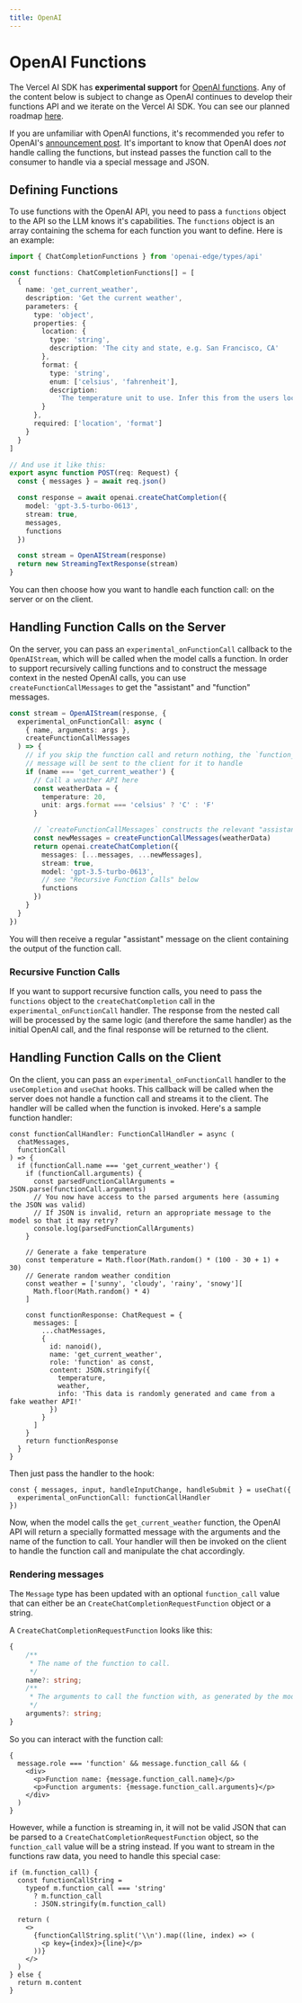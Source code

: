 ```yaml
---
title: OpenAI
---
```



# OpenAI Functions

The Vercel AI SDK has **experimental support** for [OpenAI functions](https://openai.com/blog/function-calling-and-other-api-updates).
Any of the content below is subject to change as OpenAI continues to develop their functions API and we iterate on the Vercel AI SDK. You can see our planned roadmap [here](https://twitter.com/jaredpalmer/status/1673350963191508993).

If you are unfamiliar with OpenAI functions, it's recommended you refer to OpenAI's [announcement post](https://openai.com/blog/function-calling-and-other-api-updates).
It's important to know that OpenAI does _not_ handle calling the functions, but instead passes the function call to the consumer to handle via a special message and JSON.

## Defining Functions

To use functions with the OpenAI API, you need to pass a `functions` object to the API so the LLM knows it's capabilities.
The `functions` object is an array containing the schema for each function you want to define.
Here is an example:

```ts {3, 34}
import { ChatCompletionFunctions } from 'openai-edge/types/api'

const functions: ChatCompletionFunctions[] = [
  {
    name: 'get_current_weather',
    description: 'Get the current weather',
    parameters: {
      type: 'object',
      properties: {
        location: {
          type: 'string',
          description: 'The city and state, e.g. San Francisco, CA'
        },
        format: {
          type: 'string',
          enum: ['celsius', 'fahrenheit'],
          description:
            'The temperature unit to use. Infer this from the users location.'
        }
      },
      required: ['location', 'format']
    }
  }
]

// And use it like this:
export async function POST(req: Request) {
  const { messages } = await req.json()

  const response = await openai.createChatCompletion({
    model: 'gpt-3.5-turbo-0613',
    stream: true,
    messages,
    functions
  })

  const stream = OpenAIStream(response)
  return new StreamingTextResponse(stream)
}
```

You can then choose how you want to handle each function call: on the server or on the client.

## Handling Function Calls on the Server

On the server, you can pass an `experimental_onFunctionCall` callback to the `OpenAIStream`, which will be called when the model calls a function.
In order to support recursively calling functions and to construct the message context in the nested OpenAI calls, you can use `createFunctionCallMessages` to get the "assistant" and "function" messages.

```ts {2,3,4,15,17,21,22}
const stream = OpenAIStream(response, {
  experimental_onFunctionCall: async (
    { name, arguments: args },
    createFunctionCallMessages
  ) => {
    // if you skip the function call and return nothing, the `function_call`
    // message will be sent to the client for it to handle
    if (name === 'get_current_weather') {
      // Call a weather API here
      const weatherData = {
        temperature: 20,
        unit: args.format === 'celsius' ? 'C' : 'F'
      }

      // `createFunctionCallMessages` constructs the relevant "assistant" and "function" messages for you
      const newMessages = createFunctionCallMessages(weatherData)
      return openai.createChatCompletion({
        messages: [...messages, ...newMessages],
        stream: true,
        model: 'gpt-3.5-turbo-0613',
        // see "Recursive Function Calls" below
        functions
      })
    }
  }
})
```

You will then receive a regular "assistant" message on the client containing the output of the function call.

### Recursive Function Calls

If you want to support recursive function calls, you need to pass the `functions` object to the `createChatCompletion` call in the `experimental_onFunctionCall` handler.
The response from the nested call will be processed by the same logic (and therefore the same handler) as the initial OpenAI call, and the final response will be returned to the client.

## Handling Function Calls on the Client

On the client, you can pass an `experimental_onFunctionCall` handler to the `useCompletion` and `useChat` hooks.
This callback will be called when the server does not handle a function call and streams it to the client.
The handler will be called when the function is invoked. Here's a sample function handler:

```tsx
const functionCallHandler: FunctionCallHandler = async (
  chatMessages,
  functionCall
) => {
  if (functionCall.name === 'get_current_weather') {
    if (functionCall.arguments) {
      const parsedFunctionCallArguments = JSON.parse(functionCall.arguments)
      // You now have access to the parsed arguments here (assuming the JSON was valid)
      // If JSON is invalid, return an appropriate message to the model so that it may retry?
      console.log(parsedFunctionCallArguments)
    }

    // Generate a fake temperature
    const temperature = Math.floor(Math.random() * (100 - 30 + 1) + 30)
    // Generate random weather condition
    const weather = ['sunny', 'cloudy', 'rainy', 'snowy'][
      Math.floor(Math.random() * 4)
    ]

    const functionResponse: ChatRequest = {
      messages: [
        ...chatMessages,
        {
          id: nanoid(),
          name: 'get_current_weather',
          role: 'function' as const,
          content: JSON.stringify({
            temperature,
            weather,
            info: 'This data is randomly generated and came from a fake weather API!'
          })
        }
      ]
    }
    return functionResponse
  }
}
```

Then just pass the handler to the hook:

```tsx
const { messages, input, handleInputChange, handleSubmit } = useChat({
  experimental_onFunctionCall: functionCallHandler
})
```

Now, when the model calls the `get_current_weather` function, the OpenAI API will return a specially formatted message with the arguments and the name of the function to call.
Your handler will then be invoked on the client to handle the function call and manipulate the chat accordingly.

### Rendering messages

The `Message` type has been updated with an optional `function_call` value that can either be an `CreateChatCompletionRequestFunction` object or a string.

A `CreateChatCompletionRequestFunction` looks like this:

```typescript
{
    /**
     * The name of the function to call.
     */
    name?: string;
    /**
     * The arguments to call the function with, as generated by the model in JSON format. Note that the model does not always generate valid JSON, and may hallucinate parameters not defined by your function schema. Validate the arguments in your code before calling your function.
     */
    arguments?: string;
}
```

So you can interact with the function call:

```tsx
{
  message.role === 'function' && message.function_call && (
    <div>
      <p>Function name: {message.function_call.name}</p>
      <p>Function arguments: {message.function_call.arguments}</p>
    </div>
  )
}
```

However, while a function is streaming in, it will not be valid JSON that can be parsed to a `CreateChatCompletionRequestFunction` object, so the `function_call` value will be a string instead.
If you want to stream in the functions raw data, you need to handle this special case:

```tsx
if (m.function_call) {
  const functionCallString =
    typeof m.function_call === 'string'
      ? m.function_call
      : JSON.stringify(m.function_call)

  return (
    <>
      {functionCallString.split('\\n').map((line, index) => (
        <p key={index}>{line}</p>
      ))}
    </>
  )
} else {
  return m.content
}
```
